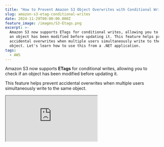 ```yaml
---
title: "How to Prevent Amazon S3 Object Overwrites with Conditional Writes in .NET"
slug: amazon-s3-etag-conditional-writes
date: 2024-11-29T00:00:00.000Z
feature_image: /images/S3-Etags.png
excerpt: >-
  Amazon S3 now supports ETags for conditional writes, allowing you to check if
  an object has been modified before updating it. This feature helps prevent
  accidental overwrites when multiple users simultaneously write to the same
  object. Let's learn how to use this from a .NET application.
tags:
  - AWS
---
```

Amazon S3 now supports **ETags** for conditional writes, allowing you to check if an object has been modified before updating it.

This feature helps prevent accidental overwrites when multiple users simultaneously write to the same object.

<iframe src="https://www.youtube.com/embed/UrGuKGxu9sY?feature=oembed" />

In this post, we’ll explore how to use ETags with S3’s `PutObject` API requests and ways you can enforce this on your existing S3 buckets.

AWS sponsors this article, which is part of my [.NET on AWS Series](/blog/tag/aws/).

<BlogLink
  href="/blog/amazon-s3-dotnet/"
  title="Amazon S3 For the .NET Developer: How to Easily Get Started"
  description="Learn how to get started with Amazon S3 from a .NET Core application. We will learn how to store and retrieve data from the storage, important concepts to be aware of while using S3."
  authorImage="/images/logo-512x512-11.png"
  authorName="Rahul Nath"
  authorTitle="Rahul Pulikkot Nath"
  featureImage="/images/storage-box-1.jpg"
/>

## Prevent S3 Object Overwrites With Conditional Writes

You can write conditionally to Amazon S3 objects by adding additional HTTP headers to your `WRITE` requests.

The two headers that are supported are

-   `If-None-Match` : Checks no existing object with the same key
-   `If-Match` : Checks ETag specified matches before writing an object

To learn more on how to use `If-None-Match` header, check out the article below, where I cover it in detail.

<BlogLink
  href="/blog/amazon-s3-conditional-requests-dotnet/"
  title="Exploring Amazon S3 Conditional Operations From .NET Application"
  description="Amazon S3 now supports conditional requests. You can use conditional requests to add preconditions to your S3 operations. If the precondition is not met it will result in the S3 operation failing. Let’s learn about Conditional Reads and Writes in Amazon S3 and how to use it from .NET"
  authorImage="/images/logo-512x512-10.png"
  authorName="Rahul Nath"
  authorTitle="Rahul Pulikkot Nath"
  featureImage="/images/Copy-of-Amazon-S3-Versioning.png"
/>

## What is an ETag of An S3 Object

The Entity tag (ETag) for an object represents the specific version of that object.

💡

__Etag is calculated based on the contents of an object and is not affected by its metadata__

The ETag is updated only if an object's contents change. If only the object's metadata changes, the ETag remains the same.

![](/images/image-18.png)

ETag property on an Amazon S3 Object in the AWS Console.

The ETag may or may not be an MD5 digest of the object data. Whether or not it is depends on [how the object was created and how it is encrypted](https://docs.aws.amazon.com/AmazonS3/latest/userguide/checking-object-integrity.html?__readwiseLocation=#checking-object-integrity-etag-and-md5).

## Using S3 Etags From .NET Applications to Prevent Overwrites

Make sure you have the latest [AWS S3 Nuget package](https://www.nuget.org/packages/AWSSDK.S3) to use the `IfMatch` property on `PutObjectRequest`.

The below API request creates a `PutObjectRequest` and passes an ETag value as part of the `IfMatch` property.

```csharp
app.MapPost("/upload-file-with-etag", async (
    [FromForm] FileUploadRequest request,
    string ? etag,
    IAmazonS3 s3Client,
    CancellationToken cancellationToken) => {
    await s3Client.PutObjectAsync(new PutObjectRequest() {
      BucketName = "user-service-large-messages",
        Key = request.File.FileName,
        InputStream = request.File.OpenReadStream(),
        IfMatch = etag
    }, cancellationToken);

    return Results.Ok();
  })
  .WithName("UploadFileWithEtag")
  .DisableAntiforgery()
  .WithOpenApi();

```

When performing the request, if the ETag value passed on the request matches the current ETag property on the S3 object, the request succeeds and updates the object content appropriately.

If the ETag value passed on the request does not match the ETag value on the Object in S3, it fails with an exception `412 Precondition Failed`

Any time you read an object from S3, you must pass around the Etag value and ensure it's available when you upload the object.

```csharp
app.MapGet("/get-file-and-etag", async (
    string fileName,
    IAmazonS3 s3Client) => {
    var file = await s3Client.GetObjectAsync(new GetObjectRequest() {
      BucketName = "user-service-large-messages",
        Key = fileName,
    });

    using
    var reader = new StreamReader(file.ResponseStream);
    var contents = await reader.ReadToEndAsync();
    return new {
      file.Key, contents, file.ETag
    };
  })
  .WithName("GetFileAndETag")
  .WithOpenApi();

```

The above code shows how you can get the `Etag` value when reading an object from S3.

## Enforcing Conditional Writes on Amazon S3 Buckets

Amazon S3 bucket policies help [enforce conditional writes](https://docs.aws.amazon.com/AmazonS3/latest/userguide/conditional-writes-enforce.html) on object uploads.

You can define a [bucket policy](https://docs.aws.amazon.com/AmazonS3/latest/userguide/bucket-policies.html) at the S3 bucket level to grant access permissions to your Bucket and its objects.

You can define this under the Permissions tab for an S3 bucket in the AWS Console.

![](/images/image-17.png)

Amazon S3 bucket policy to enforce the s3:if-match header is always passed on PutObject requests.

Here is the [list of condition keys](https://docs.aws.amazon.com/service-authorization/latest/reference/list_amazons3.html#amazons3-policy-keys) for Amazon S3 and `s3:if-match` is one of them.

We can use the `s3:if-match` condition key to enforce that it is always present on a `PutObject` request.

```json
{
  "Sid": "EnforceETagIsPresentAlways",
  "Effect": "Deny",
  "Principal": "*",
  "Action": "s3:PutObject",
  "Resource": "arn:aws:s3:::user-service-large-messages/*",
  "Condition": {
    "Null": {
      "s3:if-match": "true"
    }
  }
}

```

The above policy applies the `Deny` effect on any `s3:PutObject` Action on the specific bucket resource if the `s3:if-match` condition key is `Null`.

If you make a `PutObject` request without passing in the `If-Match` header, request without passing it in the header, it will throw an exception, mentioning you don't have access.

[Check out](https://docs.aws.amazon.com/AmazonS3/latest/userguide/conditional-writes-enforce.html) more scenarios on how to enforce conditional writes on Amazon S3 buckets.
